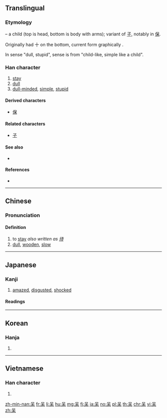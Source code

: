 {{also|騃|杏}}
==Translingual==

===Etymology===
{{liushu|p}} – a child (top is head, bottom is body with arms); variant of [[子]], notably in [[保]].

Originally had 十 on the bottom, current form graphically {{Han compound|口|木}}.

In sense "dull, stupid", sense is from "child-like, simple like a child".

===Han character===
{{Han char|rn=30|rad=口|as=04|sn=7|four=60904|canj=RD|ids=⿱口木}}

# [[stay]]
# [[dull]]
# [[dull-minded]], [[simple]], [[stupid]]

====Derived characters====
* [[保]]

====Related characters====
* [[子]]

====See also====
* {{l|mul|杏}} <!-- same components, opposite order -->

====References====
* {{Han ref|kx=0181.110|dkj=03395|dj=0399.100|hdz=10585.110|uh=5446|ud=21574|bh=A762|bd=42850}}

----

==Chinese==
{{zh-forms}}

===Pronunciation===
{{zh-pron
|m=dāi,bǎo,ái
|c=daai1,ngoi4
|mc=
|oc=y
|ma=Zh-dai.ogg
|cat=v,a
}}

====Definition====

# to [[stay]] ''also written as [[待]]''
# [[dull]], [[wooden]], [[slow]]
----

==Japanese==

===Kanji===
{{ja-kanji|grade=uc|rs=口04}}

# [[amazed]], [[disgusted]], [[shocked]]

====Readings====
{{ja-readings
|goon=[[ほ]] (ho), [[がい]] (gai)
|kanon=[[ほう]] (hō), [[がい]] (gai)
|kanyoon=[[ぼう]] (bō), [[たい]] (tai)
|kun=[[あきる]] ([[呆る]], akiru), [[あきれる]] ([[呆れる]], akireru), [[ほける]] ([[呆ける]], hokeru), [[ほうける]] ([[呆ける]], hōkeru), [[ぼけ]] ([[呆け]], boke), [[ぼける]] ([[呆ける]], bokeru)
}}

----

==Korean==

===Hanja===
{{ko-hanja|hangeul=[[매]], [[태]], [[보]]|rv=mae, tae, bo|mr=mae, t'ae, po}}

# {{defn|lang=ko|sort=口04}}

----

==Vietnamese==

===Han character===
{{vi-hantu|ngốc|rs=口04}}

# {{defn|lang=vi|sort=口04}}

[[zh-min-nan:呆]]
[[fr:呆]]
[[li:呆]]
[[hu:呆]]
[[mg:呆]]
[[fj:呆]]
[[ja:呆]]
[[no:呆]]
[[pl:呆]]
[[th:呆]]
[[chr:呆]]
[[vi:呆]]
[[zh:呆]]
